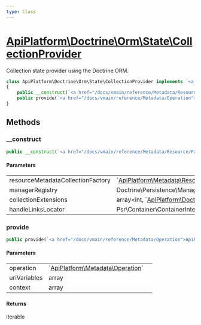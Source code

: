 ```yaml
---
type: Class
---
```


# [ApiPlatform\Doctrine\Orm\State\CollectionProvider](/docs/vmain/reference/Doctrine/Orm/State/CollectionProvider)

Collection state provider using the Doctrine ORM.


```php
class ApiPlatform\Doctrine\Orm\State\CollectionProvider implements `<a href="/docs/vmain/reference/State/ProviderInterface">ApiPlatform\State\ProviderInterface</a>`
{
    public __construct(`<a href="/docs/vmain/reference/Metadata/Resource/Factory/ResourceMetadataCollectionFactoryInterface">ApiPlatform\Metadata\Resource\Factory\ResourceMetadataCollectionFactoryInterface</a>` $resourceMetadataCollectionFactory, Doctrine\Persistence\ManagerRegistry $managerRegistry, array<int, `<a href="/docs/vmain/reference/Doctrine/Orm/Extension/QueryCollectionExtensionInterface">ApiPlatform\Doctrine\Orm\Extension\QueryCollectionExtensionInterface</a>`> $collectionExtensions, null|Psr\Container\ContainerInterface $handleLinksLocator)
    public provide(`<a href="/docs/vmain/reference/Metadata/Operation">ApiPlatform\Metadata\Operation</a>` $operation, array $uriVariables, array $context): iterable
}
```
## Methods

### __construct



```php
public __construct(`<a href="/docs/vmain/reference/Metadata/Resource/Factory/ResourceMetadataCollectionFactoryInterface">ApiPlatform\Metadata\Resource\Factory\ResourceMetadataCollectionFactoryInterface</a>` $resourceMetadataCollectionFactory, Doctrine\Persistence\ManagerRegistry $managerRegistry, array<int, `<a href="/docs/vmain/reference/Doctrine/Orm/Extension/QueryCollectionExtensionInterface">ApiPlatform\Doctrine\Orm\Extension\QueryCollectionExtensionInterface</a>`> $collectionExtensions, null|Psr\Container\ContainerInterface $handleLinksLocator)
```

#### Parameters

<table><tbody>
<tr><td>resourceMetadataCollectionFactory</td><td>`<a href="/docs/vmain/reference/Metadata/Resource/Factory/ResourceMetadataCollectionFactoryInterface">ApiPlatform\Metadata\Resource\Factory\ResourceMetadataCollectionFactoryInterface</a>`</td><td></td></tr><tr><td>managerRegistry</td><td>Doctrine\Persistence\ManagerRegistry</td><td></td></tr><tr><td>collectionExtensions</td><td>array&lt;int, `<a href="/docs/vmain/reference/Doctrine/Orm/Extension/QueryCollectionExtensionInterface">ApiPlatform\Doctrine\Orm\Extension\QueryCollectionExtensionInterface</a>`&gt;</td><td></td></tr><tr><td>handleLinksLocator</td><td>Psr\Container\ContainerInterface</td><td></td></tr>
</tbody>
</table>

### provide



```php
public provide(`<a href="/docs/vmain/reference/Metadata/Operation">ApiPlatform\Metadata\Operation</a>` $operation, array $uriVariables, array $context): iterable
```

#### Parameters

<table><tbody>
<tr><td>operation</td><td>`<a href="/docs/vmain/reference/Metadata/Operation">ApiPlatform\Metadata\Operation</a>`</td><td></td></tr><tr><td>uriVariables</td><td>array</td><td></td></tr><tr><td>context</td><td>array</td><td></td></tr>
</tbody>
</table>

#### Returns

iterable
